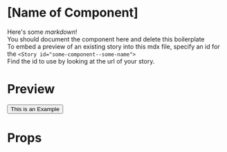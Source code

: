 
<Meta title="Components/Test component/" component={Button} />

# [Name of Component]

Here's some _markdown_!<br/>
You should document the component here and delete this boilerplate<br/>
To embed a preview of an existing story into this mdx file, specify an id for the `<Story id="some-component--some-name">`<br/>
Find the id to use by looking at the url of your story.

# Preview

<Preview>
  <Story id="components-test-component--component-name">
    <Button>This is an Example</Button>
  </Story>
</Preview>

# Props

<Props of={Button} />
